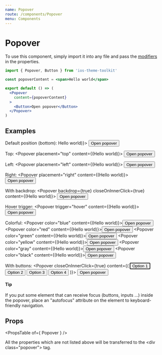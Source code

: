 ```yaml
---
name: Popover
route: /components/Popover
menu: Components
---
```



# Popover

To use this component, simply import it into any file and pass the [modifiers](#/#props) in the properties.

```jsx
import { Popover, Button } from 'ios-theme-toolkit'

const popoverContent = <span>Hello world</span>

export default () => (
  <Popover
    content={popoverContent}
  >
    <Button>Open popover</Button>
  </Popover>
)
```

## Examples
<Playground>
  <span className="desc">Default position (bottom):</span>
  <Popover content={(<span>Hello world</span>)}>
    <Button color="blue" fill>Open popover</Button>
  </Popover>

  <span className="desc">Top:</span>
  <Popover placement="top" content={(<span>Hello world</span>)}>
    <Button color="blue" fill>Open popover</Button>
  </Popover>

  <span className="desc">Left:</span>
  <Popover placement="left" content={(<span>Hello world</span>)}>
    <Button color="blue" fill>Open popover</Button>
  </Popover>

  <span className="desc">Right:</span>
  <Popover placement="right" content={(<span>Hello world</span>)}>
    <Button color="blue" fill>Open popover</Button>
  </Popover>

  <span className="desc">With backdrop:</span>
  <Popover backdrop={true} closeOnInnerClick={true} content={(<span>Hello world</span>)}>
    <Button color="blue" fill>Open popover</Button>
  </Popover>

  <span className="desc">Hover trigger:</span>
  <Popover trigger="hover" content={(<span>Hello world</span>)}>
    <Button color="blue" fill>Open popover</Button>
  </Popover>

  <span className="desc">Colorful:</span>
  <Popover color="blue" content={(<span>Hello world</span>)}><Button color="blue">Open popover</Button></Popover>
  <Popover color="red" content={(<span>Hello world</span>)}><Button color="red">Open popover</Button></Popover>
  <Popover color="green" content={(<span>Hello world</span>)}><Button color="green">Open popover</Button></Popover>
  <Popover color="yellow" content={(<span>Hello world</span>)}><Button color="yellow">Open popover</Button></Popover>
  <Popover color="gray" content={(<span>Hello world</span>)}><Button color="gray">Open popover</Button></Popover>
  <Popover color="black" content={(<span>Hello world</span>)}><Button color="black">Open popover</Button></Popover>

  <span className="desc">With buttons:</span>
  <Popover closeOnInnerClick={true} content={(
    <ButtonGroup direction="vertical" outline>
      <Button autoFocus>Option 1</Button>
      <Button>Option 2</Button>
      <Button>Option 3</Button>
      <Button>Option 4</Button>
    </ButtonGroup>
  )}>
    <Button color="blue" fill>Open popover</Button>
  </Popover>

  <style>{".react-live-preview .desc { display: block; font-weight: bold; margin-top: 20px }"}</style>
</Playground>

#### Tip

If you put some element that can receive focus (buttons, inputs ...) inside the popover, place an "autofocus" attribute on the element to keyboard-friendly navigation.

## Props

<PropsTable of={ Popover } />

All the properties which are not listed above will be transferred to the  \<div class="popover"\> tag.
